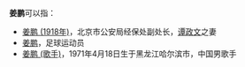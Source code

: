 '''姜鹏'''可以指：
* [[姜鹏_(1918年)|姜鹏 (1918年)]]，北京市公安局经保处副处长，[[谭政文|谭政文]]之妻
* [[姜鹏|姜鹏]]，足球运动员
* [[姜鹏_(歌手)|姜鹏 (歌手)]]，1971年4月18日生于黑龙江哈尔滨市，中国男歌手
{{disambig}}